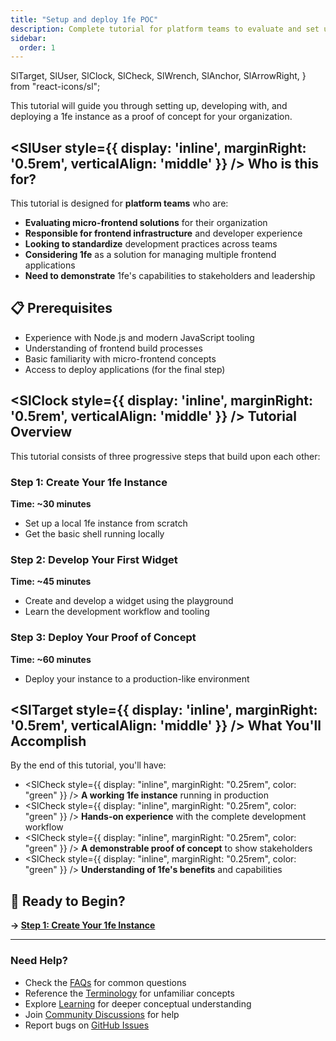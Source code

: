 ```yaml
---
title: "Setup and deploy 1fe POC"
description: Complete tutorial for platform teams to evaluate and set up 1fe
sidebar:
  order: 1
---
```


  SlTarget,
  SlUser,
  SlClock,
  SlCheck,
  SlWrench,
  SlAnchor,
  SlArrowRight,
} from "react-icons/sl";

This tutorial will guide you through setting up, developing with, and deploying a 1fe instance as a proof of concept for your organization.

## <SlUser style={{ display: 'inline', marginRight: '0.5rem', verticalAlign: 'middle' }} /> Who is this for?

This tutorial is designed for **platform teams** who are:

- **Evaluating micro-frontend solutions** for their organization
- **Responsible for frontend infrastructure** and developer experience
- **Looking to standardize** development practices across teams
- **Considering 1fe** as a solution for managing multiple frontend applications
- **Need to demonstrate** 1fe's capabilities to stakeholders and leadership

## 📋 Prerequisites

<div class="prose">

- Experience with Node.js and modern JavaScript tooling
- Understanding of frontend build processes
- Basic familiarity with micro-frontend concepts
- Access to deploy applications (for the final step)

</div>

## <SlClock style={{ display: 'inline', marginRight: '0.5rem', verticalAlign: 'middle' }} /> Tutorial Overview

This tutorial consists of three progressive steps that build upon each other:

### Step 1: Create Your 1fe Instance

**Time: ~30 minutes**

- Set up a local 1fe instance from scratch
- Get the basic shell running locally

### Step 2: Develop Your First Widget

**Time: ~45 minutes**

- Create and develop a widget using the playground
- Learn the development workflow and tooling

### Step 3: Deploy Your Proof of Concept

**Time: ~60 minutes**

- Deploy your instance to a production-like environment

## <SlTarget style={{ display: 'inline', marginRight: '0.5rem', verticalAlign: 'middle' }} /> What You'll Accomplish

By the end of this tutorial, you'll have:

- <SlCheck
    style={{ display: "inline", marginRight: "0.25rem", color: "green" }}
  /> **A working 1fe instance** running in production
- <SlCheck
    style={{ display: "inline", marginRight: "0.25rem", color: "green" }}
  /> **Hands-on experience** with the complete development workflow
- <SlCheck
    style={{ display: "inline", marginRight: "0.25rem", color: "green" }}
  /> **A demonstrable proof of concept** to show stakeholders
- <SlCheck
    style={{ display: "inline", marginRight: "0.25rem", color: "green" }}
  /> **Understanding of 1fe's benefits** and capabilities

## 🚀 Ready to Begin?

**→ [Step 1: Create Your 1fe Instance](/tutorials/setup-and-deploy-1fe-poc/installation/)**

---

### Need Help?

- Check the [FAQs](/learning/faqs/) for common questions
- Reference the [Terminology](/reference/terminology/) for unfamiliar concepts
- Explore [Learning](/learning/) for deeper conceptual understanding
- Join [Community Discussions](https://github.com/docusign/1fe/discussions) for help
- Report bugs on [GitHub Issues](https://github.com/docusign/1fe/issues)
